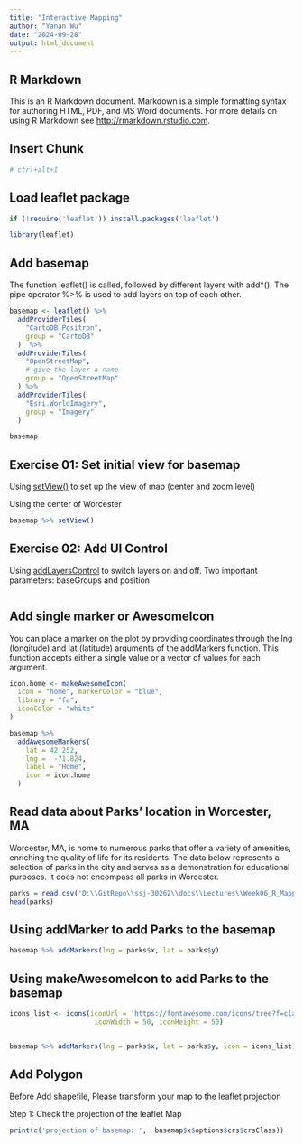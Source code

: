 ```yaml
---
title: "Interactive Mapping"
author: "Yanan Wu"
date: "2024-09-28"
output: html_document
---
```



## R Markdown

This is an R Markdown document. Markdown is a simple formatting syntax for authoring HTML, PDF, and MS Word documents. For more details on using R Markdown see <http://rmarkdown.rstudio.com>.

## Insert Chunk

```r
# ctrl+alt+I
```

## Load leaflet package

```r
if (!require('leaflet')) install.packages('leaflet')

library(leaflet)
```

## Add basemap

The function leaflet() is called, followed by different layers with add*(). The pipe operator %>% is used to add layers on top of each other.

```r
basemap <- leaflet() %>%
  addProviderTiles(
    "CartoDB.Positron",
    group = "CartoDB"
  )  %>%
  addProviderTiles(
    "OpenStreetMap",
    # give the layer a name
    group = "OpenStreetMap"
  ) %>% 
  addProviderTiles(
    "Esri.WorldImagery",
    group = "Imagery"
  )

basemap
```

## Exercise 01: Set initial view for basemap

Using [setView()](https://www.rdocumentation.org/packages/leaflet/versions/2.2.2/topics/setView) to set up the view of map (center and zoom level) 

Using the center of Worcester

```r
basemap %>% setView()
```

## Exercise 02: Add UI Control

Using [addLayersControl](https://www.rdocumentation.org/packages/leaflet/versions/2.2.2/topics/addLayersControl) to switch layers on and off.
Two important parameters: baseGroups and position

```r

```

## Add single marker or AwesomeIcon

You can place a marker on the plot by providing coordinates through the lng (longitude) and lat (latitude) arguments of the addMarkers function. This function accepts either a single value or a vector of values for each argument.

```r
icon.home <- makeAwesomeIcon(
  icon = "home", markerColor = "blue",
  library = "fa",
  iconColor = "white"
)

basemap %>%
  addAwesomeMarkers(
    lat = 42.252,
    lng =  -71.824,
    label = "Home",
    icon = icon.home
  )
```

## Read data about Parks' location in Worcester, MA

Worcester, MA, is home to numerous parks that offer a variety of amenities, enriching the quality of life for its residents. The data below represents a selection of parks in the city and serves as a demonstration for educational purposes. It does not encompass all parks in Worcester.

```r
parks = read.csv('D:\\GitRepo\\ssj-30262\\docs\\Lectures\\Week06_R_Mapping\\parks.csv')
head(parks)
```
## Using addMarker to add Parks to the basemap

```r
basemap %>% addMarkers(lng = parks$x, lat = parks$y)
```

## Using makeAwesomeIcon to add Parks to the basemap
```r
icons_list <- icons(iconUrl = 'https://fontawesome.com/icons/tree?f=classic&s=solid',
                     iconWidth = 50, iconHeight = 50)


basemap %>% addMarkers(lng = parks$x, lat = parks$y, icon = icons_list)
```


## Add Polygon

Before Add shapefile, Please transform your map to the leaflet projection

Step 1: Check the projection of the leaflet Map

```r
print(c('projection of basemap: ',  basemap$x$options$crs$crsClass))

```

```r

```













